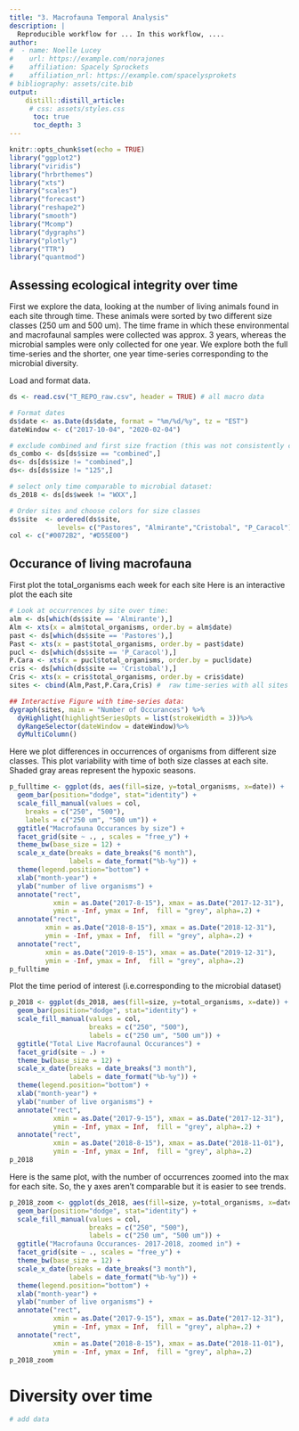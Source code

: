 ```yaml
---
title: "3. Macrofauna Temporal Analysis"
description: |
  Reproducible workflow for ... In this workflow, ....
author:
#  - name: Noelle Lucey
#    url: https://example.com/norajones
#    affiliation: Spacely Sprockets
#    affiliation_nrl: https://example.com/spacelysprokets
# bibliography: assets/cite.bib
output:
    distill::distill_article:
     # css: assets/styles.css
      toc: true
      toc_depth: 3
---
```


```r
knitr::opts_chunk$set(echo = TRUE)
library("ggplot2")
library("viridis")
library("hrbrthemes")
library("xts")
library("scales")
library("forecast")
library("reshape2")
library("smooth")
library("Mcomp")
library("dygraphs")
library("plotly")
library("TTR")
library("quantmod")
```

## Assessing ecological integrity over time

First we explore the data, looking at the number of living animals found in each site through time. These animals were sorted by two different size classes (250 um and 500 um). The time frame in which these environmental and macrofaunal samples were collected was approx. 3 years, whereas the microbial samples were only collected for one year. We explore both the full time-series and the shorter, one year time-series corresponding to the microbial diversity.

Load and format data.
```r
ds <- read.csv("T_REPO_raw.csv", header = TRUE) # all macro data

# Format dates
ds$date <- as.Date(ds$date, format = "%m/%d/%y", tz = "EST")
dateWindow <- c("2017-10-04", "2020-02-04")

# exclude combined and first size fraction (this was not consistently collected)
ds_combo <- ds[ds$size == "combined",]
ds<- ds[ds$size != "combined",]
ds<- ds[ds$size != "125",] 

# select only time comparable to microbial dataset:
ds_2018 <- ds[ds$week != "WXX",] 

# Order sites and choose colors for size classes
ds$site  <- ordered(ds$site, 
            levels= c("Pastores", "Almirante","Cristobal", "P_Caracol"))
col <- c("#0072B2", "#D55E00")

```

## Occurance of living macrofauna

First plot the total_organisms each week for each site 
Here is an interactive plot the each site

```r
# Look at occurrences by site over time:
alm <- ds[which(ds$site == 'Almirante'),]
Alm <- xts(x = alm$total_organisms, order.by = alm$date)
past <- ds[which(ds$site == 'Pastores'),]
Past <- xts(x = past$total_organisms, order.by = past$date)
pucl <- ds[which(ds$site == 'P_Caracol'),]
P.Cara <- xts(x = pucl$total_organisms, order.by = pucl$date)
cris <- ds[which(ds$site == 'Cristobal'),]
Cris <- xts(x = cris$total_organisms, order.by = cris$date)
sites <- cbind(Alm,Past,P.Cara,Cris) #  raw time-series with all sites

## Interactive Figure with time-series data: 
dygraph(sites, main = "Number of Occurances") %>%
  dyHighlight(highlightSeriesOpts = list(strokeWidth = 3))%>% 
  dyRangeSelector(dateWindow = dateWindow)%>% 
  dyMultiColumn()
```

Here we plot differences in occurrences of organisms from different size classes. This plot variability with time of both size classes at each site. Shaded gray areas represent the hypoxic seasons. 

```r

p_fulltime <- ggplot(ds, aes(fill=size, y=total_organisms, x=date)) + 
  geom_bar(position="dodge", stat="identity") +
  scale_fill_manual(values = col,
    breaks = c("250", "500"),
    labels = c("250 um", "500 um")) +
  ggtitle("Macrofauna Occurances by size") +
  facet_grid(site ~ ., , scales = "free_y") +
  theme_bw(base_size = 12) +
  scale_x_date(breaks = date_breaks("6 month"),                
               labels = date_format("%b-%y")) +
  theme(legend.position="bottom") +
  xlab("month-year") +
  ylab("number of live organisms") +
  annotate("rect",
           xmin = as.Date("2017-8-15"), xmax = as.Date("2017-12-31"),
           ymin = -Inf, ymax = Inf,  fill = "grey", alpha=.2) +
  annotate("rect",
         xmin = as.Date("2018-8-15"), xmax = as.Date("2018-12-31"),
         ymin = -Inf, ymax = Inf,  fill = "grey", alpha=.2) +
  annotate("rect",
         xmin = as.Date("2019-8-15"), xmax = as.Date("2019-12-31"),
         ymin = -Inf, ymax = Inf,  fill = "grey", alpha=.2)
p_fulltime
```

Plot the time period of interest (i.e.corresponding to the microbial dataset)


```R
p_2018 <- ggplot(ds_2018, aes(fill=size, y=total_organisms, x=date)) + 
  geom_bar(position="dodge", stat="identity") +
  scale_fill_manual(values = col,
                    breaks = c("250", "500"),
                    labels = c("250 um", "500 um")) +
  ggtitle("Total Live Macrofaunal Occurances") +
  facet_grid(site ~ .) +
  theme_bw(base_size = 12) +
  scale_x_date(breaks = date_breaks("3 month"),                
               labels = date_format("%b-%y")) +
  theme(legend.position="bottom") +
  xlab("month-year") +
  ylab("number of live organisms") +
  annotate("rect",
           xmin = as.Date("2017-9-15"), xmax = as.Date("2017-12-31"),
           ymin = -Inf, ymax = Inf,  fill = "grey", alpha=.2) +
  annotate("rect",
           xmin = as.Date("2018-8-15"), xmax = as.Date("2018-11-01"),
           ymin = -Inf, ymax = Inf,  fill = "grey", alpha=.2)
p_2018
```

Here is the same plot, with the number of occurrences zoomed into the max for each site. So, the y axes aren't comparable but it is easier to see trends.

```R
p_2018_zoom <- ggplot(ds_2018, aes(fill=size, y=total_organisms, x=date)) + 
  geom_bar(position="dodge", stat="identity") +
  scale_fill_manual(values = col,
                    breaks = c("250", "500"),
                    labels = c("250 um", "500 um")) +
  ggtitle("Macrofauna Occurances- 2017-2018, zoomed in") +
  facet_grid(site ~ ., scales = "free_y") +
  theme_bw(base_size = 12) +
  scale_x_date(breaks = date_breaks("3 month"),                
               labels = date_format("%b-%y")) +
  theme(legend.position="bottom") +
  xlab("month-year") +
  ylab("number of live organisms") +
  annotate("rect",
           xmin = as.Date("2017-9-15"), xmax = as.Date("2017-12-31"),
           ymin = -Inf, ymax = Inf,  fill = "grey", alpha=.2) +
  annotate("rect",
           xmin = as.Date("2018-8-15"), xmax = as.Date("2018-11-01"),
           ymin = -Inf, ymax = Inf,  fill = "grey", alpha=.2)
p_2018_zoom
```

# Diversity over time

```R
# add data 
```

